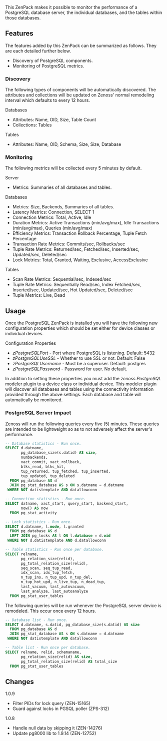 This ZenPack makes it possible to monitor the performance of a PostgreSQL
database server, the individual databases, and the tables within those
databases.

== Features ==

The features added by this ZenPack can be summarized as follows. They are each
detailed further below.

* Discovery of PostgreSQL components.
* Monitoring of PostgreSQL metrics.

=== Discovery ===

The following types of components will be automatically discovered. The
attributes and collections will be updated on Zenoss' normal remodeling
interval which defaults to every 12 hours.

;Databases
* Attributes: Name, OID, Size, Table Count
* Collections: Tables

;Tables
* Attributes: Name, OID, Schema, Size, Size, Database

=== Monitoring ===

The following metrics will be collected every 5 minutes by default.

;Server
* Metrics: Summaries of all databases and tables.

;Databases
* Metrics: Size, Backends, Summaries of all tables.
* Latency Metrics: Connection, SELECT 1
* Connection Metrics: Total, Active, Idle
* Duration Metrics: Active Transactions (min/avg/max), Idle Transactions (min/avg/max), Queries (min/avg/max)
* Efficiency Metrics: Transaction Rollback Percentage, Tuple Fetch Percentage
* Transaction Rate Metrics: Commits/sec, Rollbacks/sec
* Tuple Rate Metrics: Returned/sec, Fetched/sec, Inserted/sec, Updated/sec, Deleted/sec
* Lock Metrics: Total, Granted, Waiting, Exclusive, AccessExclusive

;Tables
* Scan Rate Metrics: Sequential/sec, Indexed/sec
* Tuple Rate Metrics: Sequentially Read/sec, Index Fetched/sec, Inserted/sec, Updated/sec, Hot Updated/sec, Deleted/sec
* Tuple Metrics: Live, Dead

== Usage ==

Once the PostgreSQL ZenPack is installed you will have the following new
configuration properties which should be set either for device classes or
individual devices.

;Configuration Properties
* ''zPostgreSQLPort'' - Port where PostgreSQL is listening. Default: 5432
* ''zPostgreSQLUseSSL'' - Whether to use SSL or not. Default: False
* ''zPostgreSQLUsername'' - Must be a superuser. Default: postgres
* ''zPostgreSQLPassword'' - Password for user. No default.

In addition to setting these properties you must add the ''zenoss.PostgreSQL''
modeler plugin to a device class or individual device. This modeler plugin
will discover all databases and tables using the connectivity information
provided through the above settings. Each database and table will
automatically be monitored.

=== PostgreSQL Server Impact ===

Zenoss will run the following queries every five (5) minutes. These queries
are intended to be lightweight so as to not adversely affect the server's
performance.

<syntaxhighlight lang="sql">
-- Database statistics - Run once.
SELECT d.datname,
       pg_database_size(s.datid) AS size,
       numbackends,
       xact_commit, xact_rollback,
       blks_read, blks_hit,
       tup_returned, tup_fetched, tup_inserted,
       tup_updated, tup_deleted
  FROM pg_database AS d
  JOIN pg_stat_database AS s ON s.datname = d.datname
 WHERE NOT datistemplate AND datallowconn

-- Connection statistics - Run once.
SELECT datname, xact_start, query_start, backend_start,
       now() AS now
  FROM pg_stat_activity

-- Lock statistics - Run once.
SELECT d.datname, l.mode, l.granted
  FROM pg_database AS d
  LEFT JOIN pg_locks AS l ON l.database = d.oid
 WHERE NOT d.datistemplate AND d.datallowconn

-- Table statistics - Run once per database.
SELECT relname,
       pg_relation_size(relid),
       pg_total_relation_size(relid),
       seq_scan, seq_tup_read,
       idx_scan, idx_tup_fetch,
       n_tup_ins, n_tup_upd, n_tup_del,
       n_tup_hot_upd, n_live_tup, n_dead_tup,
       last_vacuum, last_autovacuum,
       last_analyze, last_autoanalyze
  FROM pg_stat_user_tables
</syntaxhighlight>

The following queries will be run whenever the PostgreSQL server device is
remodeled. This occur once every 12 hours.

<syntaxhighlight lang="sql">
-- Database list - Run once.
SELECT d.datname, s.datid, pg_database_size(s.datid) AS size
  FROM pg_database AS d
  JOIN pg_stat_database AS s ON s.datname = d.datname
 WHERE NOT datistemplate AND datallowconn

-- Table list - Run once per database.
SELECT relname, relid, schemaname,
       pg_relation_size(relid) AS size,
       pg_total_relation_size(relid) AS total_size
  FROM pg_stat_user_tables
</syntaxhighlight>

== Changes ==

;1.0.9
* Filter PIDs for lock query (ZEN-15165)
* Guard against locks in PGSQL poller (ZPS-312)

;1.0.8
* Handle null data by skipping it (ZEN-14276)
* Update pg8000 lib to 1.9.14 (ZEN-12752)

